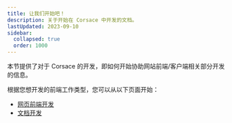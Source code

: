 ```yaml
---
title: 让我们开始吧！
description: 关于开始在 Corsace 中开发的文档。
lastUpdated: 2023-09-10
sidebar:
  collapsed: true
  order: 1000
---
```


本节提供了对于 Corsace 的开发，即如何开始协助网站前端/客户端相关部分开发的信息。

根据您想开发的前端工作类型，您可以从以下页面开始：

- [网页前端开发](web-running-environment)
- [文档开发](docs-running-environment)
